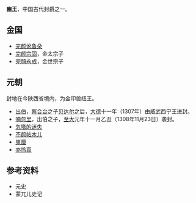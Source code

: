 '''豳王'''，中国古代封爵之一。
==金国==
*[[完颜讹鲁朵|完颜讹鲁朵]]
*[[完颜宗固|完颜宗固]]，金太宗子
*[[完顏永成|完顏永成]]，金世宗子

==元朝==
封地在今陕西省境内，为金印兽纽王。
*[[出伯|出伯]]，[[察合台|察合台]]之子[[贝达尔|贝达尔]]之后，[[大德_(元朝)|大德]]十一年（1307年）由威武西宁王进封。
*[[喃忽里|喃忽里]]，出伯之子，[[至大|至大]]元年十一月乙丑（1308年11月23日）袭封。
*[[忽塔的迷失|忽塔的迷失]]
*[[不颜帖木儿|不颜帖木儿]]
*[[嵬厘|嵬厘]]
*[[亦怜真_(豳王)|亦怜真]]

==参考资料==
*元史
*蒙兀儿史记

{{Disambig|B|Cat=二字中国王爵消歧义}}